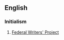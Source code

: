 ==English==

===Initialism===
{{rfc-header|Initialism}}
{{head|en|initialism}}
# {{lb|en|US}} [[w:Federal Writers' Project|Federal Writers' Project]]